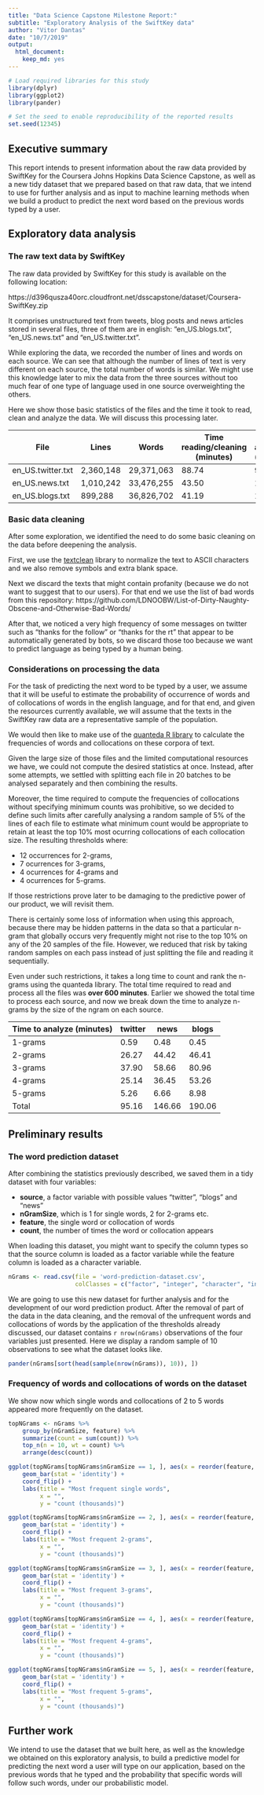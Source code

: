 ```yaml
---
title: "Data Science Capstone Milestone Report:"
subtitle: "Exploratory Analysis of the SwiftKey data"
author: "Vitor Dantas"
date: "10/7/2019"
output:
  html_document:
    keep_md: yes
---
```


```r
# Load required libraries for this study
library(dplyr)
library(ggplot2)
library(pander)

# Set the seed to enable reproducibility of the reported results
set.seed(12345)
```


## Executive summary

This report intends to present information about the raw data provided by SwiftKey for the Coursera
Johns Hopkins Data Science Capstone, as well as a new tidy dataset that we prepared based on that
raw data, that we intend to use for further analysis and as input to machine learning methods when
we build a product to predict the next word based on the previous words typed by a user.


## Exploratory data analysis


### The raw text data by SwiftKey

The raw data provided by SwiftKey for this study is available on the following location:

https://d396qusza40orc.cloudfront.net/dsscapstone/dataset/Coursera-SwiftKey.zip

It comprises unstructured text from tweets, blog posts and news articles stored in several files,
three of them are in english: "en_US.blogs.txt", "en_US.news.txt" and "en_US.twitter.txt".

While exploring the data, we recorded the number of lines and words on each source. We can see
that although the number of lines of text is very different on each source, the total number of
words is similar. We might use this knowledge later to mix the data from the three sources without
too much fear of one type of language used in one source overweighting the others.

Here we show those basic statistics of the files and the time it took to read, clean and analyze the
data. We will discuss this processing later.

| File              | Lines     | Words      | Time reading/cleaning (minutes) | Time analyzing (minutes) |
|-------------------|-----------|------------|---------------------------------|--------------------------|
| en_US.twitter.txt | 2,360,148 | 29,371,063 | 88.74                           | 95.16                    |
| en_US.news.txt    | 1,010,242 | 33,476,255 | 43.50                           | 146.66                   |
| en_US.blogs.txt   | 899,288   | 36,826,702 | 41.19                           | 190.06                   |


### Basic data cleaning

After some exploration, we identified the need to do some basic cleaning on the data before
deepening the analysis.

First, we use the [textclean](https://cran.r-project.org/web/packages/textclean/index.html) library
to normalize the text to ASCII characters and we also remove symbols and extra blank space.

Next we discard the texts that might contain profanity (because we do not want to suggest that to
our users). For that end we use the list of bad words from this repository:
https://github.com/LDNOOBW/List-of-Dirty-Naughty-Obscene-and-Otherwise-Bad-Words/

After that, we noticed a very high frequency of some messages on twitter such as "thanks for the
follow" or "thanks for the rt" that appear to be automatically generated by bots, so we discard
those too because we want to predict language as being typed by a human being.


### Considerations on processing the data

For the task of predicting the next word to be typed by a user, we assume that it will be useful to
estimate the probability of occurrence of words and of collocations of words in the english
language, and for that end, and given the resources currently available, we will assume that the
texts in the SwiftKey raw data are a representative sample of the population.

We would then like to make use of the [quanteda R library](https://quanteda.io/) to calculate the
frequencies of words and collocations on these corpora of text.

Given the large size of those files and the limited computational resources we have, we could not
compute the desired statistics at once. Instead, after some attempts, we settled with splitting each
file in 20 batches to be analysed separately and then combining the results.

Moreover, the time required to compute the frequencies of collocations without specifying minimum
counts was prohibitive, so we decided to define such limits after carefully analysing a random
sample of 5% of the lines of each file to estimate what minimum count would be appropriate to
retain at least the top 10% most ocurring collocations of each collocation size. The resulting
thresholds where:

* 12 occurrences for 2-grams,
* 7 ocurrences for 3-grams,
* 4 ocurrences for 4-grams and
* 4 ocurrences for 5-grams.

If those restrictions prove later to be damaging to the predictive power of our product, we will
revisit them.

There is certainly some loss of information when using this approach, because there may be hidden
patterns in the data so that a particular n-gram that globally occurs very frequently might not rise
to the top 10% on any of the 20 samples of the file. However, we reduced that risk by taking random
samples on each pass instead of just splitting the file and reading it sequentially.

Even under such restrictions, it takes a long time to count and rank the n-grams using the quanteda
library. The total time required to read and process all the files was **over 600 minutes**. Earlier
we showed the total time to process each source, and now we break down the time to analyze n-grams
by the size of the ngram on each source.

| Time to analyze (minutes) | twitter | news   | blogs  |
|---------------------------|---------|--------|--------|
| 1-grams                   | 0.59    | 0.48   | 0.45   |
| 2-grams                   | 26.27   | 44.42  | 46.41  |
| 3-grams                   | 37.90   | 58.66  | 80.96  |
| 4-grams                   | 25.14   | 36.45  | 53.26  |
| 5-grams                   | 5.26    | 6.66   | 8.98   |
| Total                     | 95.16   | 146.66 | 190.06 |


## Preliminary results


### The word prediction dataset

After combining the statistics previously described, we saved them in a tidy dataset with four
variables:

- **source**, a factor variable with possible values "twitter", "blogs" and "news"
- **nGramSize**, which is 1 for single words, 2 for 2-grams etc.
- **feature**, the single word or collocation of words
- **count**, the number of times the word or collocation appears

When loading this dataset, you might want to specify the column types so that the source column is
loaded as a factor variable while the feature column is loaded as a character variable.

```r
nGrams <- read.csv(file = 'word-prediction-dataset.csv',
                   colClasses = c("factor", "integer", "character", "integer"))
```

We are going to use this new dataset for further analysis and for the development of our word
prediction product. After the removal of part of the data in the data cleaning, and the removal of
the unfrequent words and collocations of words by the application of the thresholds already
discussed, our dataset contains `r nrow(nGrams)` observations of the four variables just presented.
Here we display a random sample of 10 observations to see what the dataset looks like.

```r
pander(nGrams[sort(head(sample(nrow(nGrams)), 10)), ])
```


### Frequency of words and collocations of words on the dataset

We show now which single words and collocations of 2 to 5 words appeared more frequently on the
dataset.

```r
topNGrams <- nGrams %>%
    group_by(nGramSize, feature) %>%
    summarize(count = sum(count)) %>%
    top_n(n = 10, wt = count) %>%
    arrange(desc(count))
```

```r
ggplot(topNGrams[topNGrams$nGramSize == 1, ], aes(x = reorder(feature, count), y = count/1000)) +
    geom_bar(stat = 'identity') +
    coord_flip() +
    labs(title = "Most frequent single words",
         x = "",
         y = "count (thousands)")
```

```r
ggplot(topNGrams[topNGrams$nGramSize == 2, ], aes(x = reorder(feature, count), y = count/1000)) +
    geom_bar(stat = 'identity') +
    coord_flip() +
    labs(title = "Most frequent 2-grams",
         x = "",
         y = "count (thousands)")
```

```r
ggplot(topNGrams[topNGrams$nGramSize == 3, ], aes(x = reorder(feature, count), y = count/1000)) +
    geom_bar(stat = 'identity') +
    coord_flip() +
    labs(title = "Most frequent 3-grams",
         x = "",
         y = "count (thousands)")
```

```r
ggplot(topNGrams[topNGrams$nGramSize == 4, ], aes(x = reorder(feature, count), y = count/1000)) +
    geom_bar(stat = 'identity') +
    coord_flip() +
    labs(title = "Most frequent 4-grams",
         x = "",
         y = "count (thousands)")
```

```r
ggplot(topNGrams[topNGrams$nGramSize == 5, ], aes(x = reorder(feature, count), y = count/1000)) +
    geom_bar(stat = 'identity') +
    coord_flip() +
    labs(title = "Most frequent 5-grams",
         x = "",
         y = "count (thousands)")
```


## Further work

We intend to use the dataset that we built here, as well as the knowledge we obtained on this
exploratory analysis, to build a predictive model for predicting the next word a user will type
on our application, based on the previous words that he typed and the probability that specific
words will follow such words, under our probabilistic model.
